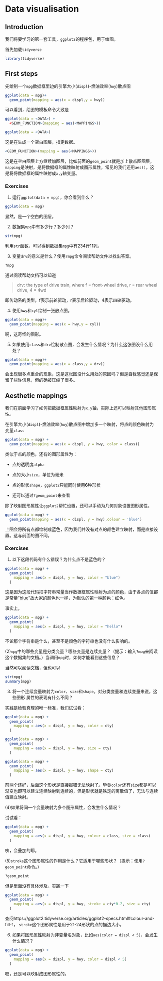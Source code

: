 # Data visualisation

## Introduction

我们将要学习的第一套工具，`ggplot2`的程序包，用于绘图。

首先加载`tidyverse`
```r
library(tidyverse)
```

## First steps

先绘制一个`mpg`数据框里边的引擎大小(`displ`)-燃油效率(`hwy`)散点图
```r
ggplot(data = mpg)+
  geom_point(mapping = aes(x = displ,y = hwy))
```

可以看到，绘图的模板命令大致是

```r
ggplot(data = <DATA>) + 
  <GEOM_FUNCTION>(mapping = aes(<MAPPINGS>))
```


```r
ggplot(data = <DATA>) 
```
这是在生成一个空白图层，指定数据。


```r
<GEOM_FUNCTION>(mapping = aes(<MAPPINGS>))
```
这是在空白图层上方继续加图层，比如前面的`geom_point`就是加上散点图图层。`mapping`是映射，是将数据框的属性映射成图形属性，常见的我们还用`aes()`，这是将将数据框的属性映射成`x,y`轴变量。

### Exercises

(1) 运行`ggplot(data = mpg)`，你会看到什么？
```r
ggplot(data = mpg)
```

显然，是一个空白的图层。

(2) 数据集`mpg`中有多少行？多少列？
```r
str(mpg)
```

利用`str `函数，可以得到数据集`mpg`中有234行11列。

(3) 变量`drv`的意义是什么？使用`?mpg`命令阅读帮助文件以找出答案。
```r
?mpg
```

通过阅读帮助文档可以知道

> drv: the type of drive train, where f = front-wheel drive, r = rear wheel drive, 4 = 4wd

即传动系的类型，f表示前轮驱动，r表示后轮驱动，4表示四轮驱动。

(4) 使用`hwy`和`cyl`绘制一张散点图。
```r
ggplot(data = mpg)+
  geom_point(mapping = aes(x = hwy,y = cyl))
```

啊，这奇怪的图形。

(5) 如果使用`class`和`drv`绘制散点图，会发生什么情况？为什么这张图没什么用处？
```r
ggplot(data = mpg)+
  geom_point(mapping = aes(x = class,y = drv))
```

会出现很多点重合的现象，这是这张图没什么用处的原因吗？但是自我感觉还是保留了些许信息，但的确被压缩了很多。


## Aesthetic mappings

我们在前面学习了如何把数据框属性映射为`x,y`轴，实际上还可以映射其他图形属性。

在引擎大小(`displ`)-燃油效率(`hwy`)散点图中增加多一个映射，将点的颜色映射为变量`class`
```r
ggplot(data = mpg) + 
  geom_point(mapping = aes(x = displ, y = hwy, color = class))
```


类似于点的颜色，还有的图形属性为：

- 点的透明度`alpha`

- 点的大小`size`，单位为毫米

- 点的形状`shape`，`ggplot2`只能同时使用**6**种形状

- 还可以通过`?geom_point`来查看

除了映射图形属性让`ggplot2`帮忙设置，还可以手动为几何对象设置图形属性。
```r
ggplot(data = mpg) + 
  geom_point(mapping = aes(x = displ, y = hwy),colour = 'blue')
```
上图会将所有点都绘制成蓝色，因为我们并没有对点的颜色建立映射，而是直接设置。这与前面的图不同。


### Exercises

(1) 以下这段代码有什么错误？为什么点不是蓝色的？
```r
ggplot(data = mpg) + 
  geom_point( 
    mapping = aes(x = displ, y = hwy, color = "blue") 
  )
```

这是因为这段代码把字符串常量当作数据框属性映射为点的颜色，由于各点的值都是常量"blue"故大家的颜色也一样，为默认的第一种颜色：红色。

事实上，
```r
ggplot(data = mpg) + 
  geom_point( 
    mapping = aes(x = displ, y = hwy, color = "hello") 
  )
```

不论那个字符串是什么，甚至不是颜色的字符串也没有什么影响的。

(2)`mpg`中的哪些变量是分类变量？哪些变量是连续变量？（提示：输入`?mpg`来阅读这个数据集的文档。）当调用`mpg`时，如何才能看到这些信息？

当然可以阅读文档，但也可以
```r
str(mpg)
summary(mpg)
```

(3) 将一个连续变量映射为`color`、`size`和`shape`。对分类变量和连续变量来说，这些图形
属性的表现有什么不同？

实践是检验真理的唯一标准，我们试试看：
```r
ggplot(data = mpg) + 
  geom_point( 
    mapping = aes(x = displ, y = hwy, color = cty) 
  )
```

```r
ggplot(data = mpg) + 
  geom_point( 
    mapping = aes(x = displ, y = hwy, size = cty) 
  )
```

```r
ggplot(data = mpg) + 
  geom_point( 
    mapping = aes(x = displ, y = hwy, shape = cty) 
  )
```

前两个还好，后面这个形状是直接报错无法映射了。毕竟`color`还有`size`都是可以渐变也即可以建立连续映射到连续的，但是形状就是铁定的离散值了，无法与连续值建立映射。

(4)如果将同一个变量映射为多个图形属性，会发生什么情况？

试试看：
```r
ggplot(data = mpg) + 
  geom_point( 
    mapping = aes(x = displ, y = hwy, colour = class, size = class) 
  )
```

咦，会叠加的耶。

(5)`stroke`这个图形属性的作用是什么？它适用于哪些形状？（提示：使用`?geom_point`命令。）
```r
?geom_point
```

但是里面没有具体涉及。实践一下
```r
ggplot(data = mpg) + 
  geom_point( 
    mapping = aes(x = displ, y = hwy, stroke = cty*0.2, size = cty) 
  )
```

查阅https://ggplot2.tidyverse.org/articles/ggplot2-specs.html#colour-and-fill-1， `stroke`这个图形属性是用于21-24形状的点的描边大小。

(6) 如果将图形属性映射为非变量名对象，比如`aes(color = displ < 5)`，会发生什么情况？
```r
ggplot(data = mpg) + 
  geom_point( 
    mapping = aes(x = displ, y = hwy, color = displ < 5) 
  )
```

嗯，还是可以映射成图形属性的。




